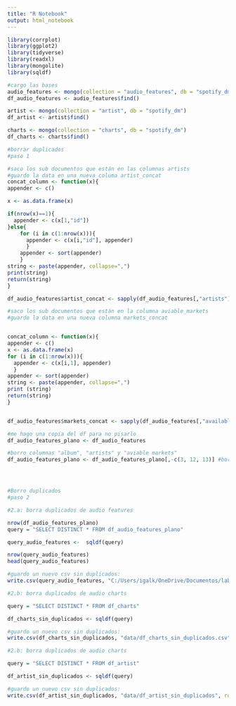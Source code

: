 ```yaml
---
title: "R Notebook"
output: html_notebook
---
```



```r
library(corrplot)
library(ggplot2)
library(tidyverse)
library(readxl)
library(mongolite)
library(sqldf)
```

```r
#cargo las bases
audio_features <- mongo(collection = "audio_features", db = "spotify_dm")
df_audio_features <- audio_features$find()

artist <- mongo(collection = "artist", db = "spotify_dm")
df_artist <- artist$find()

charts <- mongo(collection = "charts", db = "spotify_dm")
df_charts <- charts$find()
```


```r
#borrar duplicados
#paso 1

#saco los sub documentos que están en las columnas artists
#guardo la data en una nueva columa artist_concat
concat_column <- function(x){
appender <- c()

x <- as.data.frame(x)

if(nrow(x)==1){
  appender <- c(x[1,"id"])
}else{
    for (i in c(1:nrow(x))){
      appender <- c(x[i,"id"], appender)
      }
    appender <- sort(appender)
    }
string <- paste(appender, collapse=",")
print(string)
return(string)
}  

df_audio_features$artist_concat <- sapply(df_audio_features[,"artists"], concat_column)

#saco los sub documentos que están en la columna aviable_markets
#guardo la data en una nueva columna markets_concat


concat_column <- function(x){
appender <- c()
x <- as.data.frame(x)
for (i in c(1:nrow(x))){
  appender <- c(x[i,1], appender)
  }
appender <- sort(appender)
string <- paste(appender, collapse=",")
print (string)
return(string)
}  


df_audio_features$markets_concat <- sapply(df_audio_features[,"available_markets"], concat_column)

#me hago una copia del df para no pisarlo
df_audio_features_plano <- df_audio_features

#borro columnas "album", "artists" y "aviable markets"
df_audio_features_plano <- df_audio_features_plano[,-c(3, 12, 13)] #borro las columnas





```


```r
#Borro duplicados
#paso 2

#2.a: borra duplicados de audio features

nrow(df_audio_features_plano)
query = "SELECT DISTINCT * FROM df_audio_features_plano"

query_audio_features <-  sqldf(query)

nrow(query_audio_features)
head(query_audio_features)

#guardo un nuevo csv sin duplicados:
write.csv(query_audio_features, "C:/Users/igalk/OneDrive/Documentos/laburo/Data Mining FCEyN/Data mining/TP/audio_features_plano_sin_duplicados.csv", row.names = FALSE)

#2.b: borra duplicados de audio charts

query = "SELECT DISTINCT * FROM df_charts"

df_charts_sin_duplicados <- sqldf(query)

#guardo un nuevo csv sin duplicados:
write.csv(df_charts_sin_duplicados, "data/df_charts_sin_duplicados.csv", row.names = FALSE)

#2.b: borra duplicados de audio charts

query = "SELECT DISTINCT * FROM df_artist"

df_artist_sin_duplicados <- sqldf(query)

#guardo un nuevo csv sin duplicados:
write.csv(df_artist_sin_duplicados, "data/df_artist_sin_duplicados", row.names = FALSE)





```
